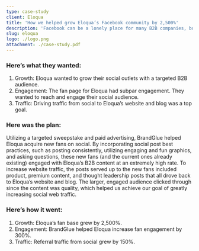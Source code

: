 ```yaml
---
type: case-study
client: Eloqua
title: 'How we helped grow Eloqua’s Facebook community by 2,500%'
description: 'Facebook can be a lonely place for many B2B companies, but it doesn’t have to be. The BrandGlue team was approached by Eloqua to help prove this.'
slug: eloqua
logo: ./logo.png
attachment: ./case-study.pdf
---
```


### Here’s what they wanted:

1. Growth: Eloqua wanted to grow their social outlets with a targeted B2B audience.
2. Engagement: The fan page for Eloqua had subpar engagement. They wanted to reach and engage their social audience.
3. Traffic: Driving traffic from social to Eloqua’s website and blog was a top goal.

### Here was the plan:

Utilizing a targeted sweepstake and paid advertising, BrandGlue helped Eloqua acquire new fans on social. By incorporating social post best practices, such as posting consistently, utilizing engaging and fun graphics, and asking questions, these new fans (and the current ones already existing) engaged with Eloqua’s B2B content at an extremely high rate. To increase website traffic, the posts served up to the new fans included product, premium content, and thought leadership posts that all drove back to Eloqua’s website and blog. The larger, engaged audience clicked through since the content was quality, which helped us achieve our goal of greatly increasing social web traffic.

### Here’s how it went:

1. Growth: Eloqua’s fan base grew by 2,500%.
2. Engagement: BrandGlue helped Eloqua increase fan engagement by 300%.
3. Traffic: Referral traffic from social grew by 150%.

